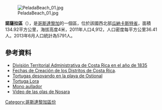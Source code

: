 [[Image:PeladaBeach_01.jpg|right]]

'''諾薩拉區'''（{{lang-es|Nosara}}），是[[哥斯達黎加|哥斯達黎加]]的一個區，位於該國西北部[[瓜納卡斯特省|瓜納卡斯特省]]，面積134.92平方公里，海拔高度4米，2011年人口4,912，人口密度每平方公里36.41人。2013年6月人口統計為5791人。

==參考資料==
* [https://web.archive.org/web/20070928144354/http://www.ifam.go.cr/PaginaIFAM/docs/diviterriprovis.pdf División Territorial Administrativa de Costa Rica en el año de 1835]
* [http://www.cesdepu.com/org/guanacaste.htm#cantones Fechas de Creación de los Distritos de Costa Rica]{{Wayback|url=http://www.cesdepu.com/org/guanacaste.htm#cantones |date=20100418094618 }}.
* [http://ostionalcr.tripod.com/espanol/es_tortuga.html Tortugas desovando en la playa de Ostional]{{Wayback|url=http://ostionalcr.tripod.com/espanol/es_tortuga.html |date=20150422003021 }}
* [https://web.archive.org/web/20081009005732/http://www.inbio.ac.cr/EN/es/estudios/tortuga_lora.htm Tortuga Lora] 
* [http://tunqui.com/monoaullador Mono aullador]{{Wayback|url=http://tunqui.com/monoaullador |date=20160305044543 }}
* [https://web.archive.org/web/20090305095754/http://www.wikicostarica.com:16080/index.php/Playa_Nosara Video de las olas de Nosara]

{{CostaRica-geo-stub}}
[[Category:哥斯達黎加區份|Category:哥斯達黎加區份]]